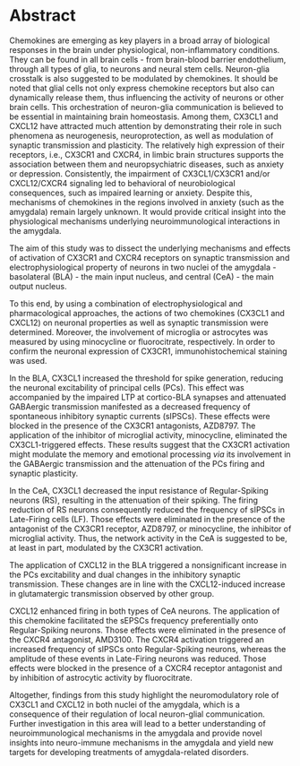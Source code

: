 # Abstract {- .unlisted .unnumbered}

Chemokines are emerging as key players in a broad array of biological responses in the brain under physiological, non-inflammatory conditions.
They can be found in all brain cells - from brain-blood barrier endothelium, through all types of glia, to neurons and neural stem cells. 
Neuron-glia crosstalk is also suggested to be modulated by chemokines.
It should be noted that glial cells not only express chemokine receptors but also can dynamically release them, thus influencing the activity of neurons or other brain cells.
This orchestration of neuron-glia communication is believed to be essential in maintaining brain homeostasis.
Among them, CX3CL1 and CXCL12 have attracted much attention by demonstrating their role in such phenomena as neurogenesis, neuroprotection, as well as modulation of synaptic transmission and plasticity.<!-- this PhD dissertation will mainly focus on two chemokines, CX3CL1 and CXCL12, together with their corresponding receptors, CX3CR1 and CXCR4, as they are widely distributed in the CNS under non-inflammatory, physiological conditions and involved in an increasing array of functions, such as neurogenesis, neuroprotection, synaptic transmission, synaptic plasticity and behavior//// Among them, CX3CL1 and CXCL12 are particularly important in this regard, as they are constitutively and widely expressed in the CNS, where they act on cellular, synaptic, network, and behavioral levels. // Two of them, CX3CL1 and CXCL12, have particularly received much attention due to their constitutive and widely distributed expression in the CNS, along with their well-documented impact on neurodevelopment, neuroprotection, synaptic transmission, synaptic plasticity, and behavior.-->
The relatively high expression of their receptors, i.e., CX3CR1 and CXCR4, in limbic brain structures supports the association between them and neuropsychiatric diseases, such as anxiety or depression. 
Consistently, the impairment of CX3CL1/CX3CR1 and/or CXCL12/CXCR4 signaling led to behavioral of neurobiological consequences, such as impaired learning or anxiety.
Despite this, mechanisms of chemokines in the regions involved in anxiety (such as the amygdala) remain largely unknown.
It would provide critical insight into the physiological mechanisms underlying neuroimmunological interactions in the amygdala.

The aim of this study was to dissect the underlying mechanisms and effects of activation of CX3CR1 and CXCR4 receptors on synaptic transmission and electrophysiological property of neurons in two nuclei of the amygdala - basolateral (BLA) - the main input nucleus, and central (CeA) - the main output nucleus.

To this end, by using a combination of electrophysiological and pharmacological approaches, the actions of two chemokines (CX3CL1 and CXCL12) on neuronal properties as well as synaptic transmission were determined.
Moreover, the involvement of microglia or astrocytes was measured by using minocycline or fluorocitrate, respectively.<!-- mechanisms of chemokine-regulated neuron–glia communication in the context of synaptic transmission.-->
In order to confirm the neuronal expression of CX3CR1, immunohistochemical staining was used. 

In the BLA, CX3CL1 increased the threshold for spike generation, reducing the neuronal excitability of principal cells (PCs). 
This effect was accompanied by the impaired LTP at cortico-BLA synapses and attenuated GABAergic transmission manifested as a decreased frequency of spontaneous inhibitory synaptic currents (sIPSCs).
These effects were blocked in the presence of the CX3CR1 antagonists, AZD8797.
The application of the inhibitor of microglial activity, minocycline, eliminated the CX3CL1-triggered effects.
These results suggest that the CX3CR1 activation might modulate the memory and emotional processing *via* its involvement in the GABAergic transmission and the attenuation of the PCs firing and synaptic plasticity.

In the CeA, CX3CL1 decreased the input resistance of Regular-Spiking neurons (RS), resulting in the attenuation of their spiking.
The firing reduction of RS neurons consequently reduced the frequency of sIPSCs in Late-Firing cells (LF).
Those effects were eliminated in the presence of the antagonist of the CX3CR1 receptor, AZD8797, or minocycline, the inhibitor of microglial activity.
Thus, the network activity in the CeA is suggested to be, at least in part, modulated by the CX3CR1 activation.

The application of CXCL12 in the BLA triggered a nonsignificant increase in the PCs excitability and dual changes in the inhibitory synaptic transmission.<!-- Regarding CXCL12, despite a trend towards the increase in the excitability and complex modulation of GABAergic transmission, this chemokine did not exert any statistically significant effects in the BLA.-->
These changes are in line with the CXCL12-induced increase in glutamatergic transmission observed by other group.

CXCL12 enhanced firing in both types of CeA neurons.
The application of this chemokine facilitated the sEPSCs frequency preferentially onto Regular-Spiking neurons.
Those effects were eliminated in the presence of the CXCR4 antagonist, AMD3100.
The CXCR4 activation triggered an increased frequency of sIPSCs onto Regular-Spiking neurons, whereas the amplitude of these events in Late-Firing neurons was reduced. 
Those effects were blocked in the presence of a CXCR4 receptor antagonist and by inhibition of astrocytic activity by fluorocitrate. 

Altogether, findings from this study highlight the neuromodulatory role of CX3CL1 and CXCL12 in both nuclei of the amygdala, which is a consequence of their regulation of local neuron-glial communication.
Further investigation in this area will lead to a better understanding of neuroimmunological mechanisms in the amygdala and provide novel insights into neuro-immune mechanisms in the amygdala and yield new targets for developing treatments of amygdala-related disorders.

\newpage